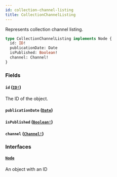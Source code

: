 ```yaml
---
id: collection-channel-listing
title: CollectionChannelListing
---
```


Represents collection channel listing.

```graphql
type CollectionChannelListing implements Node {
  id: ID!
  publicationDate: Date
  isPublished: Boolean!
  channel: Channel!
}
```

### Fields

#### `id` ([`ID!`](/developer/api-reference/scalars/id))

The ID of the object.

#### `publicationDate` ([`Date`](/developer/api-reference/scalars/date))

#### `isPublished` ([`Boolean!`](/developer/api-reference/scalars/boolean))

#### `channel` ([`Channel!`](/developer/api-reference/objects/channel))

### Interfaces

#### [`Node`](/developer/api-reference/interfaces/node)

An object with an ID
